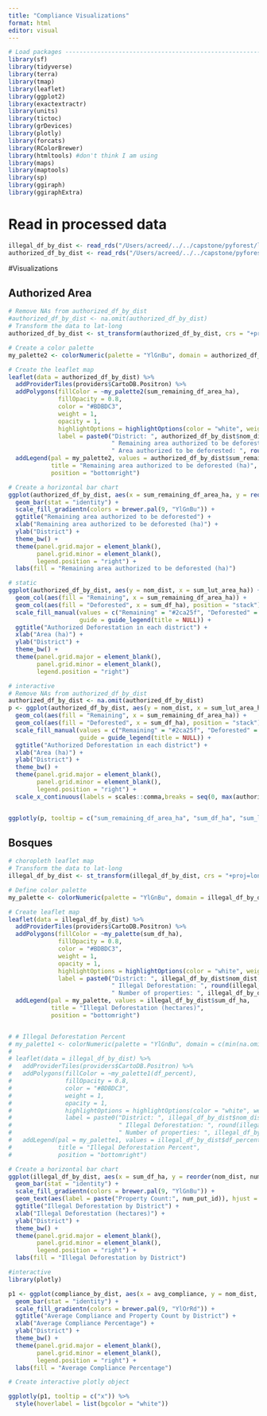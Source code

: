 ```yaml
---
title: "Compliance Visualizations"
format: html
editor: visual
---
```


```r
# Load packages ---------------------------------------------------------
library(sf)
library(tidyverse)
library(terra) 
library(tmap)
library(leaflet)
library(ggplot2)
library(exactextractr)
library(units)
library(tictoc)
library(grDevices)
library(plotly)
library(forcats)
library(RColorBrewer)
library(htmltools) #don't think I am using
library(maps)
library(maptools)
library(sp)
library(ggiraph)
library(ggiraphExtra)
```

# Read in processed data 
```r
illegal_df_by_dist <- read_rds("/Users/acreed/../../capstone/pyforest/lup_assessment_data/results/illegal_df_by_dist.rds")
authorized_df_by_dist <- read_rds("/Users/acreed/../../capstone/pyforest/lup_assessment_data/results/authorized_df_by_dist.rds")
```

#Visualizations

## Authorized Area
```r
# Remove NAs from authorized_df_by_dist
#authorized_df_by_dist <- na.omit(authorized_df_by_dist)
# Transform the data to lat-long
authorized_df_by_dist <- st_transform(authorized_df_by_dist, crs = "+proj=longlat +datum=WGS84")

# Create a color palette
my_palette2 <- colorNumeric(palette = "YlGnBu", domain = authorized_df_by_dist$sum_remaining_df_area_ha, n = 4)

# Create the leaflet map
leaflet(data = authorized_df_by_dist) %>%
  addProviderTiles(providers$CartoDB.Positron) %>%
  addPolygons(fillColor = ~my_palette2(sum_remaining_df_area_ha),
              fillOpacity = 0.8,
              color = "#BDBDC3",
              weight = 1,
              opacity = 1,
              highlightOptions = highlightOptions(color = "white", weight = 2, bringToFront = TRUE),
              label = paste0("District: ", authorized_df_by_dist$nom_dist,
                             " Remaining area authorized to be deforested: ", round(authorized_df_by_dist$sum_remaining_df_area_ha), " ha",
                             " Area authorized to be deforested: ", round(authorized_df_by_dist$sum_lut_area_ha), " ha")) %>%
  addLegend(pal = my_palette2, values = authorized_df_by_dist$sum_remaining_df_area_ha,
            title = "Remaining area authorized to be deforested (ha)",
            position = "bottomright")
```

```r
# Create a horizontal bar chart
ggplot(authorized_df_by_dist, aes(x = sum_remaining_df_area_ha, y = reorder(nom_dist, num_put_id), fill = sum_remaining_df_area_ha)) +
  geom_bar(stat = "identity") +
  scale_fill_gradientn(colors = brewer.pal(9, "YlGnBu")) +
  ggtitle("Remaining area authorized to be deforested") +
  xlab("Remaining area authorized to be deforested (ha)") +
  ylab("District") +
  theme_bw() +
  theme(panel.grid.major = element_blank(),
        panel.grid.minor = element_blank(),
        legend.position = "right") +
  labs(fill = "Remaining area authorized to be deforested (ha)")
```


```r
# static
ggplot(authorized_df_by_dist, aes(y = nom_dist, x = sum_lut_area_ha)) +
  geom_col(aes(fill = "Remaining", x = sum_remaining_df_area_ha)) +
  geom_col(aes(fill = "Deforested", x = sum_df_ha), position = "stack") +
  scale_fill_manual(values = c("Remaining" = "#2ca25f", "Deforested" = "#99d8c9"),
                    guide = guide_legend(title = NULL)) +
  ggtitle("Authorized Deforestation in each district") +
  xlab("Area (ha)") +
  ylab("District") +
  theme_bw() +
  theme(panel.grid.major = element_blank(),
        panel.grid.minor = element_blank(),
        legend.position = "right")

# interactive
# Remove NAs from authorized_df_by_dist
authorized_df_by_dist <- na.omit(authorized_df_by_dist)
p <- ggplot(authorized_df_by_dist, aes(y = nom_dist, x = sum_lut_area_ha)) +
  geom_col(aes(fill = "Remaining", x = sum_remaining_df_area_ha)) +
  geom_col(aes(fill = "Deforested", x = sum_df_ha), position = "stack") +
  scale_fill_manual(values = c("Remaining" = "#2ca25f", "Deforested" = "#99d8c9"),
                    guide = guide_legend(title = NULL)) +
  ggtitle("Authorized Deforestation in each district") +
  xlab("Area (ha)") +
  ylab("District") +
  theme_bw() +
  theme(panel.grid.major = element_blank(),
        panel.grid.minor = element_blank(),
        legend.position = "right") +
  scale_x_continuous(labels = scales::comma,breaks = seq(0, max(authorized_df_by_dist$sum_lut_area_ha), 100000))


ggplotly(p, tooltip = c("sum_remaining_df_area_ha", "sum_df_ha", "sum_lut_area_ha"))
```

## Bosques
```r
# choropleth leaflet map
# Transform the data to lat-long
illegal_df_by_dist <- st_transform(illegal_df_by_dist, crs = "+proj=longlat +datum=WGS84")

# Define color palette
my_palette <- colorNumeric(palette = "YlGnBu", domain = illegal_df_by_dist$sum_df_ha)

# Create leaflet map
leaflet(data = illegal_df_by_dist) %>%
  addProviderTiles(providers$CartoDB.Positron) %>%
  addPolygons(fillColor = ~my_palette(sum_df_ha),
              fillOpacity = 0.8,
              color = "#BDBDC3",
              weight = 1,
              opacity = 1,
              highlightOptions = highlightOptions(color = "white", weight = 2, bringToFront = TRUE),
              label = paste0("District: ", illegal_df_by_dist$nom_dist,
                             " Illegal Deforestation: ", round(illegal_df_by_dist$sum_df_ha),
                             " Number of properties: ", illegal_df_by_dist$num_put_id)) %>%
  addLegend(pal = my_palette, values = illegal_df_by_dist$sum_df_ha,
            title = "Illegal Deforestation (hectares)",
            position = "bottomright")


# # Illegal Deforestation Percent
# my_palette1 <- colorNumeric(palette = "YlGnBu", domain = c(min(na.omit(illegal_df_by_dist$df_percent)), max(na.omit(illegal_df_by_dist$df_percent))))
# 
# leaflet(data = illegal_df_by_dist) %>%
#   addProviderTiles(providers$CartoDB.Positron) %>%
#   addPolygons(fillColor = ~my_palette1(df_percent),
#               fillOpacity = 0.8,
#               color = "#BDBDC3",
#               weight = 1,
#               opacity = 1,
#               highlightOptions = highlightOptions(color = "white", weight = 2, bringToFront = TRUE),
#               label = paste0("District: ", illegal_df_by_dist$nom_dist,
#                              " Illegal Deforestation: ", round(illegal_df_by_dist$df_percent), "%",
#                              " Number of properties: ", illegal_df_by_dist$num_put_id)) %>%
#   addLegend(pal = my_palette1, values = illegal_df_by_dist$df_percent,
#             title = "Illegal Deforestation Percent",
#             position = "bottomright")
```

```r
# Create a horizontal bar chart
ggplot(illegal_df_by_dist, aes(x = sum_df_ha, y = reorder(nom_dist, num_put_id), fill = sum_df_ha)) +
  geom_bar(stat = "identity") +
  scale_fill_gradientn(colors = brewer.pal(9, "YlGnBu")) +
  geom_text(aes(label = paste("Property Count:", num_put_id)), hjust = -0.1, size = 3) +
  ggtitle("Illegal Deforestation by District") +
  xlab("Illegal Deforestation (hectares)") +
  ylab("District") +
  theme_bw() +
  theme(panel.grid.major = element_blank(),
        panel.grid.minor = element_blank(),
        legend.position = "right") +
  labs(fill = "Illegal Deforestation by District")
```

```r
#interactive
library(plotly)

p1 <- ggplot(compliance_by_dist, aes(x = avg_compliance, y = nom_dist, fill = avg_compliance)) +
  geom_bar(stat = "identity") +
  scale_fill_gradientn(colors = brewer.pal(9, "YlOrRd")) +
  ggtitle("Average Compliance and Property Count by District") +
  xlab("Average Compliance Percentage") +
  ylab("District") +
  theme_bw() +
  theme(panel.grid.major = element_blank(),
        panel.grid.minor = element_blank(),
        legend.position = "right") +
  labs(fill = "Average Compliance Percentage")

# Create interactive plotly object

ggplotly(p1, tooltip = c("x")) %>%
  style(hoverlabel = list(bgcolor = "white"))
```

